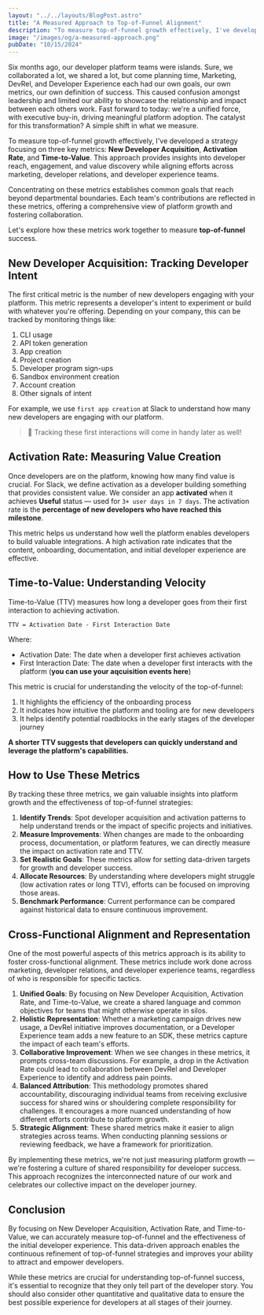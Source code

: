 ```yaml
---
layout: "../../layouts/BlogPost.astro"
title: "A Measured Approach to Top-of-Funnel Alignment"
description: "To measure top-of-funnel growth effectively, I've developed a strategy focusing on three key metrics: New Developer Acquisition, Activation Rate, and Time-to-Value. This approach provides insights into developer reach, engagement, and value discovery while aligning efforts across marketing, developer relations, and developer experience teams."
image: "/images/og/a-measured-approach.png"
pubDate: "10/15/2024"
---
```

Six months ago, our developer platform teams were islands. Sure, we collaborated a lot, we shared a lot, but come planning time, Marketing, DevRel, and Developer Experience each had our own goals, our own metrics, our own definition of success. This caused confusion amongst leadership and limited our ability to showcase the relationship and impact between each others work. Fast forward to today: we're a unified force, with executive buy-in, driving meaningful platform adoption. The catalyst for this transformation? A simple shift in what we measure.

To measure top-of-funnel growth effectively, I've developed a strategy focusing on three key metrics: **New Developer Acquisition**, **Activation Rate**, and **Time-to-Value**. This approach provides insights into developer reach, engagement, and value discovery while aligning efforts across marketing, developer relations, and developer experience teams.

Concentrating on these metrics establishes common goals that reach beyond departmental boundaries. Each team's contributions are reflected in these metrics, offering a comprehensive view of platform growth and fostering collaboration.

Let's explore how these metrics work together to measure **top-of-funnel** success.

## New Developer Acquisition: Tracking Developer Intent

The first critical metric is the number of new developers engaging with your platform. This metric represents a developer's intent to experiment or build with whatever you're offering. Depending on your company, this can be tracked by monitoring things like:

1. CLI usage
2. API token generation
3. App creation
4. Project creation
5. Developer program sign-ups
6. Sandbox environment creation
7. Account creation
8. Other signals of intent

For example, we use `first app creation` at Slack to understand how many new developers are engaging with our platform.

> 🧠 Tracking these first interactions will come in handy later as well!

## Activation Rate: Measuring Value Creation

Once developers are on the platform, knowing how many find value is crucial. For Slack, we define activation as a developer building something that provides consistent value. We consider an app **activated** when it achieves **Useful** status — used for `3+ user days in 7 days`. The activation rate is the **percentage of new developers who have reached this milestone**.

This metric helps us understand how well the platform enables developers to build valuable integrations. A high activation rate indicates that the content, onboarding, documentation, and initial developer experience are effective.

## Time-to-Value: Understanding Velocity

Time-to-Value (TTV) measures how long a developer goes from their first interaction to achieving activation.

`TTV = Activation Date - First Interaction Date`

Where:

- Activation Date: The date when a developer first achieves activation
- First Interaction Date: The date when a developer first interacts with the platform (**you can use your aqcuisition events here**)

This metric is crucial for understanding the velocity of the top-of-funnel:

1. It highlights the efficiency of the onboarding process
2. It indicates how intuitive the platform and tooling are for new developers
3. It helps identify potential roadblocks in the early stages of the developer journey

**A shorter TTV suggests that developers can quickly understand and leverage the platform's capabilities.**

## How to Use These Metrics

By tracking these three metrics, we gain valuable insights into platform growth and the effectiveness of top-of-funnel strategies:

1. **Identify Trends**: Spot developer acquisition and activation patterns to help understand trends or the impact of specific projects and initiatives.
2. **Measure Improvements**: When changes are made to the onboarding process, documentation, or platform features, we can directly measure the impact on activation rate and TTV.
3. **Set Realistic Goals**: These metrics allow for setting data-driven targets for growth and developer success.
4. **Allocate Resources**: By understanding where developers might struggle (low activation rates or long TTV), efforts can be focused on improving those areas.
5. **Benchmark Performance**: Current performance can be compared against historical data to ensure continuous improvement.

## Cross-Functional Alignment and Representation

One of the most powerful aspects of this metrics approach is its ability to foster cross-functional alignment. These metrics include work done across marketing, developer relations, and developer experience teams, regardless of who is responsible for specific tactics.

1. **Unified Goals**: By focusing on New Developer Acquisition, Activation Rate, and Time-to-Value, we create a shared language and common objectives for teams that might otherwise operate in silos.
2. **Holistic Representation**: Whether a marketing campaign drives new usage, a DevRel initiative improves documentation, or a Developer Experience team adds a new feature to an SDK, these metrics capture the impact of each team's efforts.
3. **Collaborative Improvement**: When we see changes in these metrics, it prompts cross-team discussions. For example, a drop in the Activation Rate could lead to collaboration between DevRel and Developer Experience to identify and address pain points.
4. **Balanced Attribution**: This methodology promotes shared accountability, discouraging individual teams from receiving exclusive success for shared wins or shouldering complete responsibility for challenges. It encourages a more nuanced understanding of how different efforts contribute to platform growth.
5. **Strategic Alignment**: These shared metrics make it easier to align strategies across teams. When conducting planning sessions or reviewing feedback, we have a framework for prioritization.

By implementing these metrics, we're not just measuring platform growth — we're fostering a culture of shared responsibility for developer success. This approach recognizes the interconnected nature of our work and celebrates our collective impact on the developer journey.

## Conclusion

By focusing on New Developer Acquisition, Activation Rate, and Time-to-Value, we can accurately measure top-of-funnel and the effectiveness of the initial developer experience. This data-driven approach enables the continuous refinement of top-of-funnel strategies and improves your ability to attract and empower developers.

While these metrics are crucial for understanding top-of-funnel success, it's essential to recognize that they only tell part of the developer story. You should also consider other quantitative and qualitative data to ensure the best possible experience for developers at all stages of their journey.
